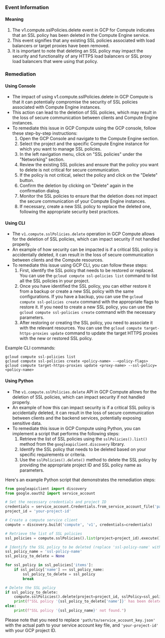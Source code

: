
### Event Information

#### Meaning

1. The v1.compute.sslPolicies.delete event in GCP for Compute indicates that an SSL policy has been deleted in the Compute Engine service.
2. This event signifies that any existing SSL policies associated with load balancers or target proxies have been removed.
3. It is important to note that deleting an SSL policy may impact the security and functionality of any HTTPS load balancers or SSL proxy load balancers that were using that policy.

### Remediation

#### Using Console

- The impact of using v1.compute.sslPolicies.delete in GCP Compute is that it can potentially compromise the security of SSL policies associated with Compute Engine instances.
- This action can lead to the deletion of SSL policies, which may result in the loss of secure communication between clients and Compute Engine instances.
- To remediate this issue in GCP Compute using the GCP console, follow these step-by-step instructions:
  1. Open the GCP Console and navigate to the Compute Engine section.
  2. Select the project and the specific Compute Engine instance for which you want to manage SSL policies.
  3. In the left navigation menu, click on "SSL policies" under the "Networking" section.
  4. Review the existing SSL policies and ensure that the policy you want to delete is not critical for secure communication.
  5. If the policy is not critical, select the policy and click on the "Delete" button.
  6. Confirm the deletion by clicking on "Delete" again in the confirmation dialog.
  7. Monitor the SSL policies to ensure that the deletion does not impact the secure communication of your Compute Engine instances.
  8. If necessary, create a new SSL policy to replace the deleted one, following the appropriate security best practices.

#### Using CLI

- The `v1.compute.sslPolicies.delete` operation in GCP Compute allows for the deletion of SSL policies, which can impact security if not handled properly.
- An example of how security can be impacted is if a critical SSL policy is accidentally deleted, it can result in the loss of secure communication between clients and the Compute resources.
- To remediate this issue using GCP CLI, you can follow these steps:
  1. First, identify the SSL policy that needs to be restored or replaced. You can use the `gcloud compute ssl-policies list` command to list all the SSL policies in your project.
  2. Once you have identified the SSL policy, you can either restore it from a backup or create a new SSL policy with the same configurations. If you have a backup, you can use the `gcloud compute ssl-policies create` command with the appropriate flags to restore it. If you need to create a new SSL policy, you can use the `gcloud compute ssl-policies create` command with the necessary parameters.
  3. After restoring or creating the SSL policy, you need to associate it with the relevant resources. You can use the `gcloud compute target-https-proxies update` command to update the target HTTPS proxies with the new or restored SSL policy.

Example CLI commands:
```
gcloud compute ssl-policies list
gcloud compute ssl-policies create <policy-name> --<policy-flags>
gcloud compute target-https-proxies update <proxy-name> --ssl-policy=<policy-name>
```

#### Using Python

- The `v1.compute.sslPolicies.delete` API in GCP Compute allows for the deletion of SSL policies, which can impact security if not handled properly.
- An example of how this can impact security is if a critical SSL policy is accidentally deleted, it can result in the loss of secure communication between clients and the backend services, potentially exposing sensitive data.
- To remediate this issue in GCP Compute using Python, you can implement a script that performs the following steps:
  1. Retrieve the list of SSL policies using the `sslPolicies().list()` method from the `googleapiclient.discovery` library.
  2. Identify the SSL policy that needs to be deleted based on your specific requirements or criteria.
  3. Use the `sslPolicies().delete()` method to delete the SSL policy by providing the appropriate project ID and SSL policy name as parameters.

Here's an example Python script that demonstrates the remediation steps:

```python
from googleapiclient import discovery
from google.oauth2 import service_account

# Set the necessary credentials and project ID
credentials = service_account.Credentials.from_service_account_file('path/to/service_account_key.json')
project_id = 'your-project-id'

# Create a compute service client
compute = discovery.build('compute', 'v1', credentials=credentials)

# Retrieve the list of SSL policies
ssl_policies = compute.sslPolicies().list(project=project_id).execute()

# Identify the SSL policy to be deleted (replace 'ssl-policy-name' with the actual name)
ssl_policy_name = 'ssl-policy-name'
ssl_policy_to_delete = None

for ssl_policy in ssl_policies['items']:
    if ssl_policy['name'] == ssl_policy_name:
        ssl_policy_to_delete = ssl_policy
        break

# Delete the SSL policy
if ssl_policy_to_delete:
    compute.sslPolicies().delete(project=project_id, sslPolicy=ssl_policy_to_delete['name']).execute()
    print(f"SSL policy '{ssl_policy_to_delete['name']}' has been deleted.")
else:
    print(f"SSL policy '{ssl_policy_name}' not found.")
```

Please note that you need to replace `'path/to/service_account_key.json'` with the actual path to your service account key file, and `'your-project-id'` with your GCP project ID.

